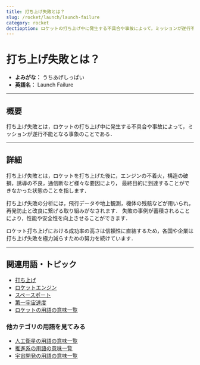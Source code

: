 ```yaml
---
title: 打ち上げ失敗とは？
slug: /rocket/launch/launch-failure
category: rocket
dectioption: ロケットの打ち上げ中に発生する不具合や事故によって，ミッションが遂行不能となる事象のことである打ち上げ失敗の意味・定義・内容について解説します．
---
```



<Head>
  <script type="application/ld+json">
    {`{
      "@context": "https://schema.org",
      "@type": "DefinedTerm",
      "name": "打ち上げ失敗",
      "inDefinedTermSet": "https://space-dev-terms.pages.dev",
      "termCode": "rocket/launch/launch-failure",
      "description": "ロケットの打ち上げ中に発生する不具合や事故によって，ミッションが遂行不能となる事象のことである．",
      "url": "https://space-dev-terms.pages.dev/docs/rocket/launch/launch-failure"
    }`}
  </script>
</Head>

# 打ち上げ失敗とは？

- **よみがな：** うちあげしっぱい  
- **英語名：** Launch Failure  

---

## 概要

打ち上げ失敗とは，ロケットの打ち上げ中に発生する不具合や事故によって，ミッションが遂行不能となる事象のことである．

---

## 詳細

打ち上げ失敗とは，ロケットを打ち上げた後に，エンジンの不着火，構造の破損，誘導の不良，通信断など様々な要因により，
最終目的に到達することができなかった状態のことを指します．

打ち上げ失敗の分析には，飛行データや地上観測，機体の残骸などが用いられ，再発防止と改良に繋げる取り組みがなされます．
失敗の事例が蓄積されることにより，性能や安全性を向上させることができます．

ロケット打ち上げにおける成功率の高さは信頼性に直結するため，各国や企業は打ち上げ失敗を極力減らすための努力を続けています．

---

## 関連用語・トピック

- [打ち上げ](/docs/rocket/launch/launch)
- [ロケットエンジン](/docs/rocket/propulsion/rocket-engine)
- [スペースポート](/docs/rocket/type/spaceport)
- [第一宇宙速度](/docs/orbit/mechanics/first-cosmic-velocity)
- [ロケットの用語の意味一覧](/docs/category/rocket)

### 他カテゴリの用語を見てみる
- [人工衛星の用語の意味一覧](/docs/category/satellite)
- [推進系の用語の意味一覧](/docs/category/propulsion)
- [宇宙開発の用語の意味一覧](/docs/category/glossary)
